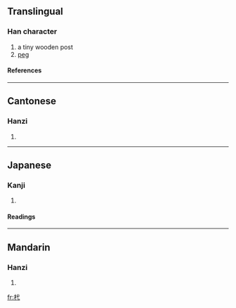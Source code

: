 ==Translingual==
===Han character===
{{Han char|rn=75|rad=木|as=03|sn=7|four=4394<sub>0</sub>|canj=木戈心 (DIP)}}
# a tiny wooden post
# [[peg]]
====References====
{{Han ref|kx=0512.050|dkj=14473|dj=0897.010|hdz=21160.020|uh=6759|ud=26457|bh=CB40|bd=52032}}

----
==Cantonese==
===Hanzi===
{{yue-hanzi|jyut=|y=yik6}}
# {{defn|Cantonese}}

----
==Japanese==
===Kanji===
{{ja-kanji|grade=|rs=木03}}
# {{defn|Japanese}} 
====Readings====
{{ja-readings|on=[[よく]] (yoku)|kun=[[くい]] (kui)}}

----
==Mandarin==
===Hanzi===
{{cmn-hanzi|pin=[[chǐ]] (chi3), [[lí]] (li2), [[yì]] (yi4)|wg=ch'ih<sup>3</sup>, li<sup>2</sup>, i<sup>4</sup>}}
# {{defn|Mandarin}}

[[fr:杙]]